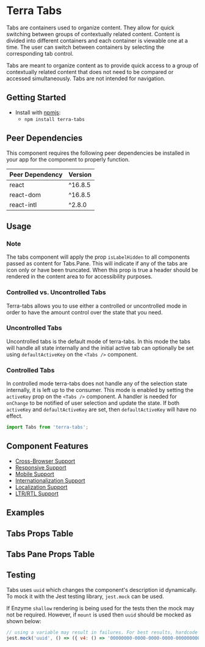 


<Badge />

# Terra Tabs

Tabs are containers used to organize content. They allow for quick switching between groups of contextually related content. Content is divided into different containers and each container is viewable one at a time. The user can switch between containers by selecting the corresponding tab control.

Tabs are meant to organize content as to provide quick access to a group of contextually related content that does not need to be compared or accessed simultaneously. Tabs are not intended for navigation.

## Getting Started

- Install with [npmjs](https://www.npmjs.com):
  - `npm install terra-tabs`

<!-- AUTO-GENERATED-CONTENT:START Peer Dependencies -->
## Peer Dependencies

This component requires the following peer dependencies be installed in your app for the component to properly function.

| Peer Dependency | Version |
|-|-|
| react | ^16.8.5 |
| react-dom | ^16.8.5 |
| react-intl | ^2.8.0 |

<!-- AUTO-GENERATED-CONTENT:END -->

## Usage

### Note
The tabs component will apply the prop `isLabelHidden` to all components passed as content for Tabs.Pane. This will indicate if any of the tabs are icon only or have been truncated. When this prop is true a header should be rendered in the content area to for accessibility purposes.

### Controlled vs. Uncontrolled Tabs

Terra-tabs allows you to use either a controlled or uncontrolled mode in order to have the amount control over the state that you need.

### Uncontrolled Tabs

Uncontrolled tabs is the default mode of terra-tabs. In this mode the tabs will handle all state internally and the initial active tab can optionally be set using `defaultActiveKey` on the `<Tabs />` component.

### Controlled Tabs

In controlled mode terra-tabs does not handle any of the selection state internally, it is left up to the consumer. This mode is enabled by setting the `activeKey` prop on the `<Tabs />` component. A handler is needed for `onChange` to be notified of user selection and update the state. If both `activeKey` and `defaultActiveKey` are set, then `defaultActiveKey` will have no effect.

```jsx
import Tabs from 'terra-tabs';
```

## Component Features

 * [Cross-Browser Support](https://engineering.cerner.com/terra-ui/about/terra-ui/component-standards#cross-browser-support)
 * [Responsive Support](https://engineering.cerner.com/terra-ui/about/terra-ui/component-standards#responsive-support)
 * [Mobile Support](https://engineering.cerner.com/terra-ui/about/terra-ui/component-standards#mobile-support)
 * [Internationalization Support](https://engineering.cerner.com/terra-ui/about/terra-ui/component-standards#internationalization-i18n)
 * [Localization Support](https://engineering.cerner.com/terra-ui/about/terra-ui/component-standards#internationalization-i18n)
 * [LTR/RTL Support](https://engineering.cerner.com/terra-ui/about/terra-ui/component-standards#ltr--rtl)

## Examples
<TabsTemplate title='Compact' />
<TabsTemplateExpanded title='Expanded' />
<IconOnlyTabs title='Icon Only' />
<IconsInMenuTabs title='Will Display Icons in Menu When Collapsed' />
<TabsWithFilledContent title='Fill Parent Container' />
<ResponsiveTabsVariant title='Toggle responsiveTo Variants' />

## Tabs Props Table 
<TabsPropsTable />

## Tabs Pane Props Table 
<PanePropsTable />

## Testing

Tabs uses `uuid` which changes the component's description id dynamically. To mock it with the Jest testing library, `jest.mock` can be used.

If Enzyme `shallow` rendering is being used for the tests then the mock may not be required. However, if `mount` is used then `uuid` should be mocked as shown below:

```js
// using a variable may result in failures. For best results, hardcode the mock return value.
jest.mock('uuid', () => ({ v4: () => '00000000-0000-0000-0000-000000000000' }));

```